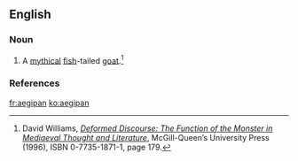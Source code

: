 ==English==

===Noun===
{{en-noun|aegipans|aegipanes}}

# {{context|mythology|lang=en}} A [[myth]]ical [[fish]]-tailed [[goat]].<ref>David Williams, ''[http://books.google.com/books?id=Ohj0ouRqorgC Deformed Discourse: The Function of the Monster in Mediaeval Thought and Literature]'', McGill-Queen’s University Press (1996), ISBN 0-7735-1871-1, page 179.</ref>

===References===
<references />

[[fr:aegipan]]
[[ko:aegipan]]